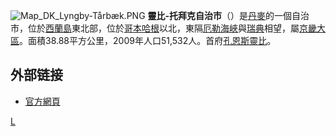 [[File:Map_DK_Lyngby-Tårbæk.PNG|right]]
'''靈比-托拜克自治市'''（{{lang-da|Lyngby-Taarbæk Kommune}}）是[[丹麥|丹麥]]的一個自治市，位於[[西蘭島|西蘭島]]東北部，位於[[哥本哈根|哥本哈根]]以北，東隔[[厄勒海峽|厄勒海峽]]與[[瑞典|瑞典]]相望，屬[[京畿大區|京畿大區]]。面積38.88平方公里，2009年人口51,532人。首府[[孔恩斯靈比|孔恩斯靈比]]。

== 外部链接 ==
* [http://www.ltk.dk/ 官方網頁] {{Wayback|url=http://www.ltk.dk/ |date=20040624195141 }}
{{丹麥自治市}}

[[Category:丹麥市鎮|L]]